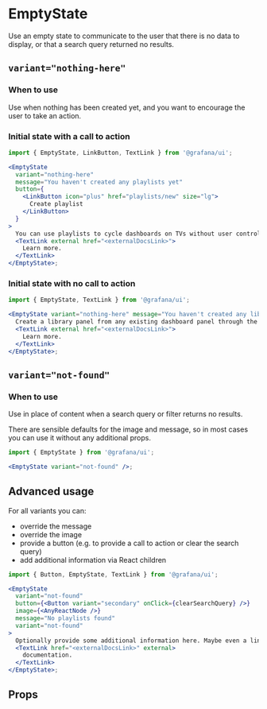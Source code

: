 
# EmptyState

Use an empty state to communicate to the user that there is no data to display, or that a search query returned no results.

## `variant="nothing-here"`

### When to use

Use when nothing has been created yet, and you want to encourage the user to take an action.

### Initial state with a call to action

```jsx
import { EmptyState, LinkButton, TextLink } from '@grafana/ui';

<EmptyState
  variant="nothing-here"
  message="You haven't created any playlists yet"
  button={
    <LinkButton icon="plus" href="playlists/new" size="lg">
      Create playlist
    </LinkButton>
  }
>
  You can use playlists to cycle dashboards on TVs without user control.{' '}
  <TextLink external href="<externalDocsLink>">
    Learn more.
  </TextLink>
</EmptyState>;
```

### Initial state with no call to action

```jsx
import { EmptyState, TextLink } from '@grafana/ui';

<EmptyState variant="nothing-here" message="You haven't created any library panels yet">
  Create a library panel from any existing dashboard panel through the panel context menu.{' '}
  <TextLink external href="<externalDocsLink>">
    Learn more.
  </TextLink>
</EmptyState>;
```

## `variant="not-found"`

### When to use

Use in place of content when a search query or filter returns no results.

There are sensible defaults for the image and message, so in most cases you can use it without any additional props.

```jsx
import { EmptyState } from '@grafana/ui';

<EmptyState variant="not-found" />;
```

## Advanced usage

For all variants you can:

- override the message
- override the image
- provide a button (e.g. to provide a call to action or clear the search query)
- add additional information via React children

```jsx
import { Button, EmptyState, TextLink } from '@grafana/ui';

<EmptyState
  variant="not-found"
  button={<Button variant="secondary" onClick={clearSearchQuery} />}
  image={<AnyReactNode />}
  message="No playlists found"
  variant="not-found"
>
  Optionally provide some additional information here. Maybe even a link to{' '}
  <TextLink href="<externalDocsLink>" external>
    documentation.
  </TextLink>
</EmptyState>;
```

## Props

<ArgTypes of={EmptyState} />
